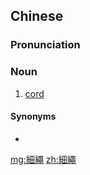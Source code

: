 {{also|细绳}}
==Chinese==
{{zh-forms|s=细绳}}

===Pronunciation===
{{zh-pron
|m=xìshéng
|cat=n
}}

===Noun===
{{zh-noun}}

# [[cord]]

====Synonyms====
* {{zh-l|粗線}}

[[mg:細繩]]
[[zh:細繩]]